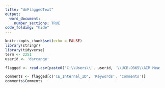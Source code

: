 ---
title: "dnFlaggedText"
output: 
  word_document:
    number_sections: TRUE
code_folding: "hide"
---

```{r setup, include=FALSE}
knitr::opts_chunk$set(echo = FALSE)
library(stringr)
library(tidyverse)
term <- 2251
userid <- 'darcange'
```

```{r}
flagged <- read.csv(paste0('C:\\Users\\', userid, '\\UCB-O365\\AIM Measurement - Documents\\FCQ\\Text_Mining\\', term, '\\dnFlagged.csv'))
```

```{r}
comments <- flagged[c('CE_Internal_ID', 'Keywords', 'Comments')]
comments$Comments
```
